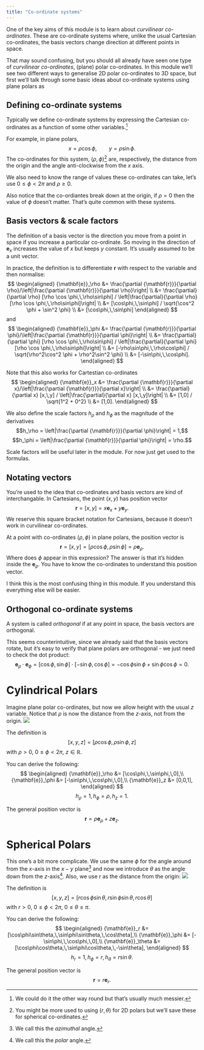 ```yaml
---
title: "Co-ordinate systems"
---
```


::: {.hidden}
 \newcommand{\v}[1]{{\mathbf{#1}}}
:::

One of the key aims of this module is to learn about _curvilinear co-ordinates_. These are co-ordinate systems where, unlike the usual Cartesian co-ordinates, the basis vectors change direction at different points in space.

That may sound confusing, but you should all already have seen one type of _curvilinear co-ordinates_, (plane) polar co-ordinates. In this module we'll see two different ways to generalise 2D polar co-ordinates to 3D space, but first we'll talk through some basic ideas about co-ordinate systems using plane polars as 


## Defining co-ordinate systems
Typically we define co-ordinate systems by expressing the Cartesian co-ordinates as a function of some other variables.^[We could do it the other way round but that's usually much messier.]

For example, in plane polars, 
$$
x = \rho \cos \phi,\qquad y=\rho\sin\phi.
$$
The co-ordinates for this system, $(\rho,\phi)$^[You might be more used to using $(r,\theta)$ for 2D polars but we'll save these for spherical co-ordinates.] are, respectively, the distance from the origin and the angle anti-clockwise from the $x$ axis.

We also need to know the range of values these co-ordinates can take, let's use $0\leq \phi < 2\pi$ and $\rho\geq 0$.

Also notice that the co-ordiantes break down at the origin, if $\rho=0$ then the value of $\phi$ doesn't matter. That's quite common with these systems.

## Basis vectors & scale factors
The definition of a basis vector is the direction you move from a point in space if you increase a particular co-ordinate. So moving in the direction of $\v{e}_x$ increases the value of $x$ but keeps $y$ constant. It's usually assumed to be a unit vector.

In practice, the definition is to differentiate $\v{r}$ with respect to the variable and then normalise:
$$
\begin{aligned}
\v{e}_\rho &= \frac{\partial \v{r}}{\partial \rho}/\left|\frac{\partial \v{r}}{\partial \rho}\right| 
\\ &= \frac{\partial}{\partial \rho} [\rho \cos \phi,\,\rho\sin\phi] / \left|\frac{\partial}{\partial \rho} [\rho \cos \phi,\,\rho\sin\phi]\right|
\\ &= [\cos\phi,\,\sin\phi] / \sqrt{\cos^2 \phi + \sin^2 \phi}
\\ &= [\cos\phi,\,\sin\phi]
\end{aligned}
$$
and
$$
\begin{aligned}
\v{e}_\phi &= \frac{\partial \v{r}}{\partial \phi}/\left|\frac{\partial \v{r}}{\partial \phi}\right| 
\\ &= \frac{\partial}{\partial \phi} [\rho \cos \phi,\,\rho\sin\phi] / \left|\frac{\partial}{\partial \phi} [\rho \cos \phi,\,\rho\sin\phi]\right|
\\ &= [-\rho\sin\phi,\,\rho\cos\phi] / \sqrt{\rho^2\cos^2 \phi + \rho^2\sin^2 \phi}
\\ &= [-\sin\phi,\,\cos\phi].
\end{aligned}
$$

Note that this also works for Cartestian co-ordinates
$$
\begin{aligned}
\v{e}_x &= \frac{\partial \v{r}}{\partial x}/\left|\frac{\partial \v{r}}{\partial x}\right| 
\\ &= \frac{\partial}{\partial x} [x,\,y] / \left|\frac{\partial}{\partial x} [x,\,y]\right|
\\ &= [1,0] / \sqrt{1^2 + 0^2}
\\ &= [1,0].
\end{aligned}
$$

We also define the scale factors $h_\rho$ and $h_\phi$ as the magnitude of the derivatives
$$h_\rho = \left|\frac{\partial \v{r}}{\partial \phi}\right| = 1,$$
$$h_\phi = \left|\frac{\partial \v{r}}{\partial \phi}\right| = \rho.$$

:::{.callout-note}
Scale factors will be useful later in the module. For now just get used to the formulas.
:::

## Notating vectors

You're used to the idea that co-ordinates and basis vectors are kind of interchangable. In Cartesians, the point $(x,y)$ has position vector
$$
\v{r} = [x,y] = x \v{e}_x + y \v{e}_y.
$$
We reserve this square bracket notation for Cartesians, because it doesn't work in curvilinear co-ordinates.

At a point with co-ordinates $(\rho,\phi)$ in plane polars, the position vector is
$$
\v{r} = [x,y] = [\rho \cos \phi,\, \rho\sin\phi] = \rho \v{e}_\rho.
$$
Where does $\phi$ appear in this expression? The answer is that it's hidden inside the $\v{e}_\rho$. You have to know the co-ordinates to understand this position vector.

:::{.callout-note}
I think this is the most confusing thing in this module. If you understand this everything else will be easier.
:::


## Orthogonal co-ordinate systems
A system is called _orthogonal_ if at any point in space, the basis vectors are orthogonal. 

This seems counterintuitive, since we already said that the basis vectors rotate, but it's easy to verify that plane polars are orthogonal - we just need to check the dot product:
$$
\v{e}_\rho \cdot \v{e}_\phi = [\cos \phi,\,\sin\phi] \cdot [-\sin\phi,\,\cos\phi] = -\cos\phi\sin\phi + \sin\phi\cos\phi = 0.
$$


# Cylindrical Polars
Imagine plane polar co-ordinates, but now we allow height with the usual $z$ variable. Notice that $\rho$ is now the distance from the $z$-axis, not from the origin.
![](figures/vec_alg_fig_4.png){}

The definition is
$$
[x,y,z] = [\rho\cos\phi,\,\rho\sin\phi,\,z]
$$
with $\rho>0$, $0\leq\phi<2\pi$, $z\in\mathbb{R}$.


You can derive the following:
$$
\begin{aligned}
\v{e}_\rho &= [\cos\phi,\,\sin\phi,\,0],\\
\v{e}_\phi &= [-\sin\phi,\,\cos\phi,\,0],\\
\v{e}_z &= [0,0,1],
\end{aligned}
$$
$$
h_\rho = 1,\,h_\phi=\rho,\,h_z=1.
$$

The general position vector is
$$
\v{r} = \rho \v{e}_\rho + z \v{e}_z.
$$

# Spherical Polars
This one's a bit more complicate. We use the same $\phi$ for the angle around from the $x$-axis in the $x-y$ plane^[We call this the _azimuthal_ angle.] and now we introduce $\theta$ as the angle down from the $z$-axis^[We call this the _polar_ angle.]. Also, we use $r$ as the distance from the origin:
![](figures/vec_alg_fig_6.png){}

The definition is
$$
[x,y,z] = [r\cos\phi\sin\theta,\,r\sin\phi\sin\theta,\,r\cos\theta]
$$
with $r>0$, $0\leq\phi<2\pi$, $0\leq \theta \leq \pi$.

You can derive the following:
$$
\begin{aligned}
\v{e}_r &= [\cos\phi\sin\theta,\,\sin\phi\sin\theta,\,\cos\theta],\\
\v{e}_\phi &= [-\sin\phi,\,\cos\phi,\,0],\\
\v{e}_\theta &= [\cos\phi\cos\theta,\,\sin\phi\cos\theta,\,-\sin\theta],
\end{aligned}
$$
$$
h_r = 1,\,h_\phi=r,\,h_\theta=r\sin\theta.
$$

The general position vector is
$$
\v{r} = r\v{e}_r.
$$



